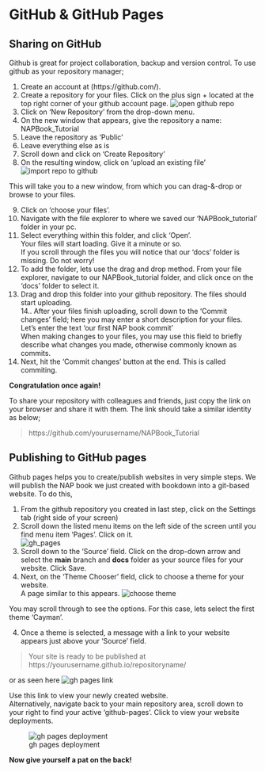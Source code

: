 # GitHub & GitHub Pages
## Sharing on GitHub
Github is great for project collaboration, backup and version control.
To use github as your repository manager; 

1. Create an account at (https://github.com/). 
2. Create a repository for your files. Click on the plus sign + located at the top right corner of your github account page. 
![open github repo](tutorial_screenshots/gh_create_repo.png)
3. Click on 'New Repository' from the drop-down menu.  
4. On the new window that appears, give the repository a name: NAPBook_Tutorial  
5. Leave the repository as 'Public' 
6. Leave everything else as is   
7. Scroll down and click on 'Create Repository'  
8. On the resulting window, click on 'upload an existing file'   
![import repo to github](tutorial_screenshots/gh_uploadfiles.png)

This will take you to a new window, from which you can drag-&-drop or browse to your files.   

9. Click on 'choose your files'.  
10. Navigate with the file explorer to where we saved our 'NAPBook_tutorial' folder in your pc.  
11. Select everything within this folder, and click 'Open'.  
Your files will start loading. Give it a minute or so.  
If you scroll through the files you will notice that our 'docs' folder is missing. Do not worry!  
12. To add the folder, lets use the drag and drop method. From your file explorer, navigate to our NAPBook_tutorial folder, and click once on the 'docs' folder to select it.
13. Drag and drop this folder into your github repository. The files should start uploading.   
14.. After your files finish uploading, scroll down to the 'Commit changes' field; here you may enter a short description for your files. Let's enter the text 'our first NAP book commit'  
When making changes to your files, you may use this field to briefly describe what changes you made, otherwise commonly known as commits.  
6. Next, hit the 'Commit changes' button at the end. This is called commiting.  

__Congratulation once again!__   

To share your repository with colleagues and friends, just copy the link on your browser and share it with them. The link should take a similar identity as below;  

> https://github.com/yourusername/NAPBook_Tutorial

## Publishing to GitHub pages
Github pages helps you to create/publish websites in very simple steps.
We will publish the NAP book we just created with bookdown into a git-based website.
To do this,  

1. From the github repository you created in last step, click on the Settings tab (right side of your screen)  
2. Scroll down the listed menu items on the left side of the screen until you find menu item 'Pages'. Click on it.  
![gh_pages](tutorial_screenshots/gh_pages_setup.png)
3. Scroll down to the 'Source' field. Click on the drop-down arrow and select the __main__ branch and __docs__ folder as your source files for your website. Click Save.   
3. Next, on the 'Theme Chooser' field, click to choose a theme for your website.  
A page similar to this appears. ![choose theme](tutorial_screenshots/gh_pages_theme.png)  

You may scroll through to see the options. For this case, lets select the first theme 'Cayman'.  

4. Once a theme is selected, a message with a link to your website appears just above your 'Source' field.   

> Your site is ready to be published at https://yourusername.github.io/repositoryname/

or as seen here ![gh pages link](tutorial_screenshots/gh_pageslink.png)  

Use this link to view your newly created website.  
Alternatively, navigate back to your main repository area, scroll down to your right to find your active 'github-pages'. Click to view your website deployments.  

![gh pages deployment](tutorial_screenshots/gh_pages_deploy.png)  


__Now give yourself a pat on the back!__

